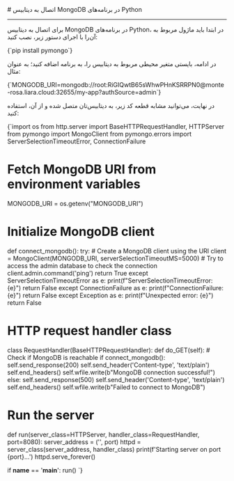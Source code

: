 

<Layout>
<Head>
<title>مستندات اتصال به دیتابیس‌ MongoDB در Python - لیارا</title>

<meta property="og:title" content="مستندات خدمات رایانش ابری لیارا" />
<meta property="og:description" content="مستندات مربوط به اتصال به دیتابیس MongoDB در پلتفرم Python در لیارا"  />
</Head>
# اتصال به دیتابیس MongoDB در برنامه‌های Python
<hr className="mb-2" />

برای اتصال به دیتابیس MongoDB در برنامه‌های Python، در ابتدا باید ماژول مربوط به آن‌را با اجرای دستور زیر، نصب کنید:

<div className="h-2" />
    <div dir='ltr'>
    <Highlight className="bash">
        {`pip install pymongo`}
    </Highlight>
    </div>
<div className="h-2" />

در ادامه، بایستی متغیر محیطی مربوط به دیتابیس را، به برنامه اضافه کنید؛ به عنوان مثال: 

<div className="h-2" />
    <div dir='ltr'>
    <Highlight className="bash">
        {`MONGODB_URI=mongodb://root:RiGIQwtB65sWhwPHnKSRRPN0@monte-rosa.liara.cloud:32655/my-app?authSource=admin`}
    </Highlight>
    </div>
<div className="h-2" />

در نهایت، می‌توانید مشابه قطعه کد زیر، به دیتابیس‌تان متصل شده و از آن، استفاده کنید: 

<div className="h-2" />
    <div dir='ltr'>
    <Highlight className="python">
        {`import os
from http.server import BaseHTTPRequestHandler, HTTPServer
from pymongo import MongoClient
from pymongo.errors import ServerSelectionTimeoutError, ConnectionFailure

# Fetch MongoDB URI from environment variables
MONGODB_URI = os.getenv("MONGODB_URI")

# Initialize MongoDB client
def connect_mongodb():
    try:
        # Create a MongoDB client using the URI
        client = MongoClient(MONGODB_URI, serverSelectionTimeoutMS=5000)
        # Try to access the admin database to check the connection
        client.admin.command('ping')
        return True
    except ServerSelectionTimeoutError as e:
        print(f"ServerSelectionTimeoutError: {e}")
        return False
    except ConnectionFailure as e:
        print(f"ConnectionFailure: {e}")
        return False
    except Exception as e:
        print(f"Unexpected error: {e}")
        return False

# HTTP request handler class
class RequestHandler(BaseHTTPRequestHandler):
    def do_GET(self):
        # Check if MongoDB is reachable
        if connect_mongodb():
            self.send_response(200)
            self.send_header('Content-type', 'text/plain')
            self.end_headers()
            self.wfile.write(b"MongoDB connection successful!")
        else:
            self.send_response(500)
            self.send_header('Content-type', 'text/plain')
            self.end_headers()
            self.wfile.write(b"Failed to connect to MongoDB")

# Run the server
def run(server_class=HTTPServer, handler_class=RequestHandler, port=8080):
    server_address = ('', port)
    httpd = server_class(server_address, handler_class)
    print(f'Starting server on port {port}...')
    httpd.serve_forever()

if __name__ == '__main__':
    run()
`}
    </Highlight>
    </div>
<div className="h-2" />

</Layout>